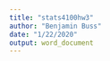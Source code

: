 ---
title: "stats4100hw3"
author: "Benjamin Buss"
date: "1/22/2020"
output: word_document
---
